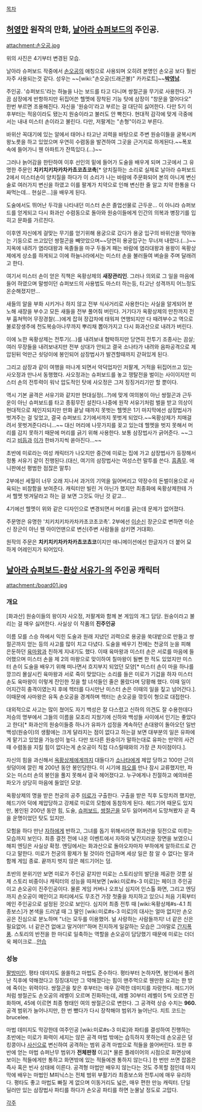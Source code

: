 [[목차]]


== [[허영만]] 원작의 만화, [[날아라 슈퍼보드]]의 주인공. ==
attachment:손오공.jpg 

위의 사진은 4기부터 변경된 모습.

날아라 슈퍼보드 작중에서 [[손오공]]의 애칭으로 사용되며 오히려 본명인 손오공 보다 훨씬 자주 사용되는것 같다. 성우는 ~~[wiki:"손오공(드래곤볼)" 카카로트]~~'''[[박영남]]'''.

주인공. '슈퍼보드'라는 하늘을 나는 보드를 타고 다니며 쌍절곤을 무기로 사용한다. 가끔 삼장에게 반항하지만 뒤집어쓴 헬멧에 장착된 기능 탓에 삼장이 "창문을 열어다오" 한번 부르면 조용해진다. 자신을 '원숭이'라고 부르는 걸 대단히 싫어한다. 다만 5기 이후부터는 적응이라도 됐는지 원숭이라고 불러도 안 빡친다. 현대적 감각에 맞게 극중에서는 내내 미스터 손이라고 불린다.
다만, 저팔계는 "손형"이라고 부른다.

바위산 꼭대기에 있는 알에서 태어나 타고난 괴력을 바탕으로 주변 원숭이들을 굴복시켜 왕노릇을 하고 있었으며 우연히 수렴동을 발견하여 그곳을 근거지로 하게된다.~~폭포속에 들어가니 웬 아파트가 잔뜩있다.(...)~~

그러나 늙어감을 한탄하여 이후 선인의 밑에 들어가 도술을 배우게 되며 그곳에서 그 유명한 주문인 '''치키치키차카차카쵸코쵸코촉'''[* 양치질하는 소리로 실제로 날아라 슈퍼보드2에서 미스터손이 양치질을 하다가 이 소리가 나는 바람에 주문화되어 본의 아니게 변신술로 여러가지 변신을 하였고 이를 팔계가 치약으로 인해 변신한 줄 알고 치약 한통을 다 짜먹는데... 현실은...]을 배우게 된다.

도술에서도 뛰어난 두각을 나타내던 미스터 손은 졸업선물로 근두운... 이 아니라 슈퍼보드를 얻게되고 다시 화과산 수렴동으로 돌아와 원숭이들에게 인간의 의복과 병장기를 입히고 문화를 가르친다.

이후엔 자신에게 걸맞는 무기를 얻기위해 용궁으로 갔다가 용궁 입구의 바위산을 막아놓는 기둥으로 쓰고있던 쌍절곤을 빼앗았으며~~당연히 용궁입구는 무너져 내렸다.(...)~~
지옥에 내려가 염라대왕과 옥졸들을 마구 두들겨 패는 바람에 염라대왕과 용왕이 옥황상제에게 상소를 하게되고 이에 하늘나라에서는 미스터 손을 불러들여 벼슬을 주며 달래려고 한다.

여기서 미스터 손이 얻은 직책은 옥황상제의 '''새장관리인'''. 그러나 의외로 그 일을 마음에 들어 하였으며 말썽이던 슈퍼보드의 사용법도 마스터 하는등, 타고난 성격까지 어느정도 온순해졌지만...

새들의 알을 부화 시키거나 하지 않고 전부 식사거리로 사용한다는 사실을 알게되어 분노해 새장을 부수고 모든 새들을 전부 풀어줘 버린다. 
거기다가 옥황상제의 만찬까지 전부 훔쳐먹어 무장경찰(...)에게 잡혀 장갑차에 태워져 연행되지만 다 때려부수고 역으로 불로장생주에 천도복숭아나무까지 뿌리채 뽑아가지고 다시 화과산으로 내려가 버린다.

이에 노한 옥황상제는 전투기(...)를 내려보내 협박하지만 당연히 전투기 조종사는 끔살; 여러 무장들을 내려보내지만 전부 상대가 안되고 결국 소나타가 내려와 음파공격으로 제압된뒤 억만근 쇳덩이에 봉인되어 삼장법사가 발견할때까지 갇혀있게 된다.

그리고 삼장과 같이 여행을 떠나게 되면서 악덕업자인 저팔계, 거적을 뒤집어쓰고 있는 사오정과 만나서 동행했다. 사오정과는 슈퍼보드를 놓고 쟁탈전을 벌이는 사이이지만 미스터 손의 전투력이 워낙 압도적인 탓에 사오정은 그저 징징거리기만 할 뿐이다.
 
역시 기본 골격은 서유기와 같지만 현대실정(...?)에 맞게 여의봉이 아닌 쌍절곤과 근두운이 아닌 슈퍼보드를 타고 종횡무진 설친다.나중에 원작 서유기처럼 벌을 받고 의상이 현대적으로 체인지되지만 만화 끝날 때까지 못벗는 헬멧은 1기 마지막에선 삼장법사가 벗겨주는 걸 잊었고, 결국 슈퍼보드 2기에서까지 못벗게 되었다.~~옥황상제가 치매걸려서 못벗겨준다라니...~~ 대신 머리에 나뭇가지를 꽂고 있는데 헬멧을 벗지 못해서 머리를 감지 못하기 때문에 머리를 긁기 위해 사용한다. 보통 삼장법사가 긁어준다. ~~그리고 [[비듬]]과 [[이]]가 한바가지씩 쏟아진다...~~

초반에 미로라는 여성 캐릭터가 나오지만 중간에 미로는 집에 가고 삼장법사가 등장해서 정통 서유기 같이 진행된다.(대신, 여기의 삼장법사는 여성스런 말투를 쓴다. [[흠좀무]]. 애니판에선 평범한 점잖은 말투)

2부에선 세월이 너무 오래 지나서 과거의 기억을 잃어버리고 약장수의 돈벌이용으로 사육되는 비참함을 보여준다. 캐릭터만 빌린 거 아닌가 했지만 최종화에 옥황상제한테 가서 헬멧 벗겨달라고 하는 걸 보면 그것도 아닌 것 같고...

4기에선 헬멧이 위와 같은 디자인으로 변경되면서 머리를 긁는데 문제가 없어졌다.

주문명은 유명한 '치키치키차카차카초코초코촉'. 2부에선 [[이순신]] 장군으로 변하면 이순신 장군이 아닌 웬 아이언맨으로 변신(주변 사람들을 삼키면 거대화).

원작의 주문은 '''치키치키차카차카쵸코쵸코'''이지만 애니메이션에선 한글자가 더 붙어 묘하게 어레인지가 되어있다.

== [[날아라 슈퍼보드-환상 서유기-]]의 주인공 캐릭터 ==
attachment:/board01.jpg

=== 개요 ===
[화과산] 원숭이들의 왕이자 사오정, 저팔계와 함께 본 게임의 개그 담당. 원숭이라고 불리는 걸 매우 싫어한다. 사실상 이 작품의 '''진주인공'''

이름 모를 스승 하에서 익힌 도술과 원래 지녔던 괴력으로 용궁을 쑥대밭으로 만들고 쌍절곤까지 얻는 등의 사고를 많이 치고 다녔다. 도술을 배우기 전에는 천궁의 눈을 피해 은둔하던 [[육마왕]]과 친하게 지내기도 했다. 이때 육마왕과 미스터 손은 서로를 마음에 들어했으며 미스터 손을 제 2의 마왕으로 맞이하여 칠마왕이 될뻔 한 적도 있었지만 미스터 손이 도술을 배우기 위해 떠나면서 흐지부지 되었던 모양[* 미스터 손이 마을 하나를 깡끄리 몰살시킨 육마왕과 서로 죽이 맞았다는 소리를 들은 미로가 기겁을 하자 미스터 손도 육마왕이 이렇게 잔인한 짓을 할 녀석들인 줄은 몰랐다며 당황해 했다. 이때 일이 어지간히 충격이였는지 후에 헥터를 다시만난 미스터 손은 이때의 일을 짚고 넘어간다.]. 이때문에 사마왕은 유독 손오공을 경계하며 헥터는 손오공을 깎듯이 형으로 대접한다.

대외적으로 사고는 많이 쳤어도 자기 백성은 잘 다스렸고 신하의 의견도 잘 수용한데다 저승의 명부에서 그들의 이름을 모조리 지웠기에 신하와 백성들 사이에서 인기는 좋았다고 한다[* 화과산의 원숭이들중 하나가 유파가 섭정을 계속하던 손대왕이 돌아오던 일반 백성(원숭이)의 생활에는 크게 달라지는 점이 없다고 하는걸 보면 대부분의 일은 유파에게 맡기고 있었을 가능성이 높다. 다만 또다른 원숭이가 말하는대로 유파는 만약의 사건때 수렴동을 지킬 힘이 없다는게 손오공이 직접 다스릴때와의 가장 큰 차이점이다.].

자신의 힘을 과신해서 [[옥황상제]]에게까지 대들다가 [[소나타]]에게 제압 당하고 100만 근의 쇳덩이에 깔린 채 200년 동안 봉인당한다. 이 시기에 [[파오]]를 만나 잠시 교류했지만, 파오는 미스터 손의 봉인을 풀지 못해서 결국 헤어졌다고. 누구에게나 친절하고 예의바른 파오가 상당히 마음에 들었던 모양. 

옥황상제의 명을 받은 천궁의 공주 [[미로]]가 구출한다. 구출을 받은 직후 도망치려 했지만, 헤드기어 덕에 제압당하고 강제로 미로의 모험에 동참하게 된다. 헤드기어 때문도 있지만, 봉인된 200년 동안 힘, 도술, [[슈퍼보드]], [[쌍절곤]]을 모두 잃어버려서 도망쳐봤자 곧 죽을 운명이었던 탓도 있지만.

모험을 하다 만난 [[자하]]에게 반하고, 그녀를 돕기 위해서라면 화과산을 뒷전으로 미루는 모습까지 보인다. 최종 결전 전에 나온 이벤트에서 자하와 낯간지러운 장면을 보였으니 해피 엔딩은 사실상 확정. 엔딩에서는 화과산으로 돌아오자마자 부하에게 알하르드로 간다고 말한다. 미로가 천궁의 황제가 될 것이라 언급하며 세상 일은 참 알 수 없다는 말과 함께 게임 종료. 끝까지 벗지 않은 헤드기어는 덤. 

초반의 분위기만 보면 미로가 주인공 같지만 미로는 스토리상의 발단을 제공한 것뿐 실제 스토리 비중이나 캐릭터의 성능을 따져보면 [wiki:미로#s-3 미로]는 페이크 주인공이고 손오공이 진주인공이다. 물론 게임 커버나 오프닝 심지어 인스톨 화면, 그리고 엔딩까지 손오공이 메인이고 파티에서도 무조건 가장 첫줄을 차지하고 있으니 처음 기획부터 메인 주인공으로 설정된 것으로 보인다. 심지어 최종 전투 때 [wiki:옥황상제#s-4.1 최종보스]가 본색을 드러낼 때 그 딸인 [wiki:미로#s-3 미로]의 대사는 얼마 없지만 손오공은 진심으로 분노하며 "너는 모두를 이용했어. 널 사랑하는 사람들까지! 너 같은 신은 필요없어. 너 같은건 없애고 말거야!!"하며 진지하게 일갈하는 모습은 그야말로 [[간지폭풍]]. 스토리의 반전을 한 마디로 일축하는 역할을 손오공이 담당했기 때문에 미로는 더더욱 페이크로...[[안습]]
=== 성능 ===
[[팔방미인]]. 평타 데미지도 쏠쏠하고 마법도 준수하다. 평타부터 논하자면, 봉인에서 풀려난 직후에 약해졌다고 징징대지만 그 약해졌다는 힘이 맨주먹으로 웬만한 요괴는 한 방에 죽이는 위력이다. 쌍절곤을 찾은 후부터는 매우 강력한 데미지를 자랑한다. 헤드기어처럼 쌍절곤도 손오공의 레벨이 오르며 진화하는데, 레벨 30부터 레벨이 5씩 오르면 진화하며, 45에 이르면 최종 형태인 여의 쌍절곤으로 변한다. 그 공격력 상승 수치는 '''960.''' 공격 범위가 늘어나지만, 한 번 뺐다가 다시 장착해야 범위가 늘어난다. 치트 코드는 brucelee.

마법 데미지도 막강한데 여주인공 [wiki:미로#s-3 미로]와 파티를 결성하여 진행하는 초반에는 미로가 화력이 세지는 않은 공격 마법 밖에는 습득하지 못하는데 손오공은 덩 킹콩이나 [[사신]]으로 변신하여 공격하는 범위 공격 마법으로 적들을 쓸어버린다. 또한 후반에 얻는 마법 슈퍼난무 범위가 '''전체판정''' 이고[* 물론 플레이어의 시점으로 화면상에 보이는 적들에게만 통하고 화면밖에 있는 적들에겐 통하지 않는다.] 한 번만 쓰면 잡몹은 즉사 혹은 빈사 상태에 이른다. 공격형 마법만 배우지 않는다는 것도 주목할 점인데 마지막에 배우는 마법인 M피닉스는 전체 범위 부활기라 최종보스와 전투시에 매우 유리하다. 평타도 좋고 마법도 빠질 게 없으며 이동거리도 넓은, 매우 편한 만능 캐릭터. 단일 딜러만 있는 삼장법사 파티를 하다가 손오공 파티를 하면 눈물날 정도로 고맙다.

[[각주]]
